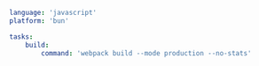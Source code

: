 ```yaml title="<project>/moon.yml" {6}
language: 'javascript'
platform: 'bun'

tasks:
	build:
		command: 'webpack build --mode production --no-stats'
```

